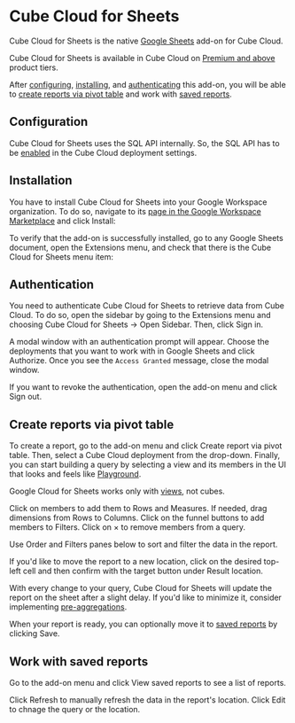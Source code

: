 # Cube Cloud for Sheets

Cube Cloud for Sheets is the native [Google Sheets][link-google-sheets] add-on for
Cube Cloud.

<SuccessBox>

Cube Cloud for Sheets is available in Cube Cloud on [Premium and
above](https://cube.dev/pricing) product tiers.

</SuccessBox>

After [configuring](#configuration), [installing](#installation), and
[authenticating](#authentication) this add-on, you will be able to [create
reports via pivot table](#create-reports-via-pivot-table) and work with [saved
reports](#work-with-saved-reports).

<YouTubeVideo
  url="https://www.youtube.com/embed/qPp9hroqd4g"
  aspectRatio={4/2.56}
/>

## Configuration

Cube Cloud for Sheets uses the SQL API internally. So, the SQL API has to be
[enabled][ref-sql-api-enabled] in the Cube Cloud deployment settings.

## Installation

You have to install Cube Cloud for Sheets into your Google Workspace organization.
To do so, navigate to its [page in the Google Workspace
Marketplace][link-marketplace-listing] and click <Btn>Install</Btn>:

<Screenshot
  src="https://ucarecdn.com/79a183d2-5c18-4adb-93f8-886ec513920f/"
  highlight="inset(15% 7.5% 52.5% 30% round 10px)"
/>

To verify that the add-on is successfully installed, go to any Google Sheets
document, open the <Btn>Extensions</Btn> menu, and check that there is the
<Btn>Cube Cloud for Sheets</Btn> menu item:

<Screenshot
  src="https://ucarecdn.com/90f3a9d0-abde-4eb4-9222-27e4ebc46c6c/"
  highlight="inset(4% 23% 43% 30% round 10px)"
/>

## Authentication

You need to authenticate Cube Cloud for Sheets to retrieve data from Cube Cloud.
To do so, open the sidebar by going to the <Btn>Extensions</Btn> menu and choosing
<Btn>Cube Cloud for Sheets → Open Sidebar</Btn>. Then, click <Btn>Sign in</Btn>.

<Screenshot
  src="https://ucarecdn.com/d47c8faa-97ed-4ce1-ba0e-99b7add1ab61/"
  highlight="inset(15% 0 55% 76.5% round 10px)"
/>

A modal window with an authentication prompt will appear. Choose the deployments
that you want to work with in Google Sheets and click <Btn>Authorize</Btn>.
Once you see the `Access Granted` message, close the modal window.

If you want to revoke the authentication, open the add-on menu and click
<Btn>Sign out</Btn>.

## Create reports via pivot table

To create a report, go to the add-on menu and click <Btn>Create report via pivot
table</Btn>. Then, select a Cube Cloud deployment from the drop-down. Finally,
you can start building a query by selecting a view and its members in the UI that
looks and feels like [Playground][ref-playground].

<InfoBox>

Google Cloud for Sheets works only with [views][ref-views], not cubes.

</InfoBox>

Click on members to add them to <Btn>Rows</Btn> and <Btn>Measures</Btn>.
If needed, drag dimensions from <Btn>Rows</Btn> to <Btn>Columns</Btn>. Click on
the funnel buttons to add members to <Btn>Filters</Btn>. Click on <Btn>×</Btn> to
remove members from a query.

<Screenshot
  src="https://ucarecdn.com/acc8e133-f237-4aa7-a725-f32dd4a2ebdb/"
  highlight="inset(10% 0 5% 76.5% round 10px)"
/>

Use <Btn>Order</Btn> and <Btn>Filters</Btn> panes below to sort and filter the
data in the report.

If you'd like to move the report to a new location, click on the desired top-left
cell and then confirm with the target button under <Btn>Result location</Btn>.

<Screenshot
  src="https://ucarecdn.com/5a8d2b6a-b415-46ee-9e03-57ea5eeb693a/"
  highlight="inset(52.5% 0 5% 76.5% round 10px)"
/>

With every change to your query, Cube Cloud for Sheets will update the report on
the sheet after a slight delay. If you'd like to minimize it, consider
implementing [pre-aggregations][ref-pre-aggs].

When your report is ready, you can optionally move it to [saved reports](#work-with-saved-reports)
by clicking <Btn>Save</Btn>.

## Work with saved reports

Go to the add-on menu and click <Btn>View saved reports</Btn> to see a list of
reports.

Click <Btn>Refresh</Btn> to manually refresh the data in the report's location.
Click <Btn>Edit</Btn> to chnage the query or the location.

<Screenshot
  src="https://ucarecdn.com/c8d490c6-80bf-44fe-9233-45121a7c4088/"
  highlight="inset(15% 0 25% 76.5% round 10px)"
/>


[link-google-sheets]: https://workspace.google.com/products/sheets/
[link-marketplace-listing]: https://workspace.google.com/u/0/marketplace/app/cube_cloud_for_sheets/641460343379
[ref-playground]: /product/workspace/playground
[ref-views]: /product/data-modeling/concepts#views
[ref-pre-aggs]: /product/caching/using-pre-aggregations
[ref-sql-api-enabled]: /product/apis-integrations/sql-api#cube-cloud